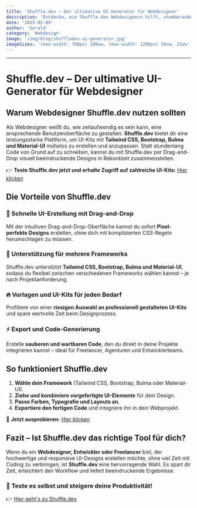 ```yaml
---
title: 'Shuffle.dev – Der ultimative UI-Generator für Webdesigner'
description: 'Entdecke, wie Shuffle.dev Webdesignern hilft, atemberaubende UI-Kits mit Tailwind CSS, Bootstrap und mehr zu erstellen. Jetzt testen!'
date: '2025-02-09'
author: 'Gerald'
category: 'Webdesign'
image: '/img/blog/shuffledev-ui-generator.jpg'
imageSizes: '(max-width: 768px) 100vw, (max-width: 1200px) 50vw, 33vw'
---
```


---

# Shuffle.dev – Der ultimative UI-Generator für Webdesigner

## Warum Webdesigner Shuffle.dev nutzen sollten

Als Webdesigner weißt du, wie zeitaufwendig es sein kann, eine ansprechende Benutzeroberfläche zu gestalten. **Shuffle.dev** bietet dir eine leistungsstarke Plattform, um UI-Kits mit **Tailwind CSS, Bootstrap, Bulma und Material-UI** mühelos zu erstellen und anzupassen. Statt stundenlang Code von Grund auf zu schreiben, kannst du mit Shuffle.dev per Drag-and-Drop visuell beeindruckende Designs in Rekordzeit zusammenstellen.

👉 **Teste Shuffle.dev jetzt und erhalte Zugriff auf zahlreiche UI-Kits:** [Hier klicken](https://shuffle.dev/?aff_id=Wj5jEDR6)

## Die Vorteile von Shuffle.dev

### 🚀 Schnelle UI-Erstellung mit Drag-and-Drop

Mit der intuitiven Drag-and-Drop-Oberfläche kannst du sofort **Pixel-perfekte Designs** erstellen, ohne dich mit komplizierten CSS-Regeln herumschlagen zu müssen.

### 🎨 Unterstützung für mehrere Frameworks

Shuffle.dev unterstützt **Tailwind CSS, Bootstrap, Bulma und Material-UI**, sodass du flexibel zwischen verschiedenen Frameworks wählen kannst – je nach Projektanforderung.

### 🔥 Vorlagen und UI-Kits für jeden Bedarf

Profitiere von einer **riesigen Auswahl an professionell gestalteten UI-Kits** und spare wertvolle Zeit beim Designprozess.

### ⚡ Export und Code-Generierung

Erstelle **sauberen und wartbaren Code**, den du direkt in deine Projekte integrieren kannst – ideal für Freelancer, Agenturen und Entwicklerteams.

## So funktioniert Shuffle.dev

1. **Wähle dein Framework** (Tailwind CSS, Bootstrap, Bulma oder Material-UI).
2. **Ziehe und kombiniere vorgefertigte UI-Elemente** für dein Design.
3. **Passe Farben, Typografie und Layouts an**.
4. **Exportiere den fertigen Code** und integriere ihn in dein Webprojekt.

🔗 **Jetzt ausprobieren:** [Hier klicken](https://shuffle.dev/?aff_id=Wj5jEDR6)

## Fazit – Ist Shuffle.dev das richtige Tool für dich?

Wenn du ein **Webdesigner, Entwickler oder Freelancer** bist, der hochwertige und responsive UI-Designs erstellen möchte, ohne viel Zeit mit Coding zu verbringen, ist **Shuffle.dev** eine hervorragende Wahl. Es spart dir Zeit, erleichtert den Workflow und liefert beeindruckende Ergebnisse.

### 🎯 **Teste es selbst und steigere deine Produktivität!**

👉 [Hier geht's zu Shuffle.dev](https://shuffle.dev/?aff_id=Wj5jEDR6)